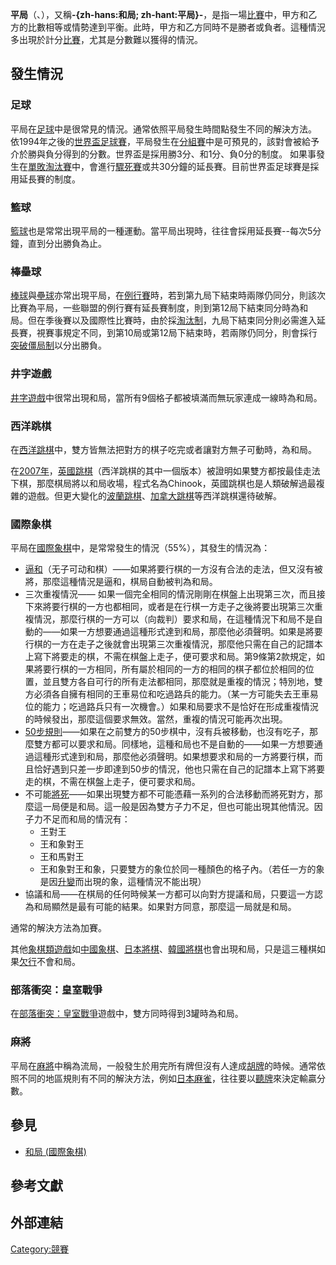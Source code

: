 {{TA|1=zh-cn:平局; zh-hant:和局}}{{tone|time=2011-01-27T16:44:04+00:00}}

'''平局'''（{{lang-en|tie}}、{{lang|en|draw}}），又稱'''-{zh-hans:和局; zh-hant:平局}-'''，是指一場[[比賽|比賽]]中，甲方和乙方的比數相等或情勢達到平衡。此時，甲方和乙方同時不是勝者或負者。這種情況多出現於計分[[比賽|比賽]]，尤其是分數難以獲得的情況。

==發生情況==
===足球===
平局在[[足球|足球]]中是很常見的情況。通常依照平局發生時間點發生不同的解決方法。
依1994年之後的[[世界盃足球賽|世界盃足球賽]]，平局發生在[[世界盃足球賽#分組賽|分組賽]]中是可預見的，該對會被給予介於勝與負分得到的分數。世界盃是採用勝3分、和1分、負0分的制度。
如果事發生在[[單敗淘汰賽|單敗淘汰賽]]中，會進行[[驟死賽|驟死賽]]或共30分鐘的延長賽。目前世界盃足球賽是採用延長賽的制度。
===籃球===
[[籃球|籃球]]也是常常出現平局的一種運動。當平局出現時，往往會採用延長賽--每次5分鐘，直到分出勝負為止。

===棒壘球===
[[棒球|棒球]]與[[壘球|壘球]]亦常出現平局，在[[例行賽|例行賽]]時，若到第九局下結束時兩隊仍同分，則該次比賽為平局，一些聯盟的例行賽有延長賽制度，則到第12局下結束同分時為和局。但在季後賽以及國際性比賽時，由於採[[淘汰制|淘汰制]]，九局下結束同分則必需進入延長賽，視賽事規定不同，到第10局或第12局下結束時，若兩隊仍同分，則會採行[[突破僵局制|突破僵局制]]以分出勝負。

===井字遊戲===

[[井字遊戲|井字遊戲]]中很常出現和局，當所有9個格子都被填滿而無玩家連成一線時為和局。

===西洋跳棋===

在[[西洋跳棋|西洋跳棋]]中，雙方皆無法把對方的棋子吃完或者讓對方無子可動時，為和局。

在[[2007年|2007年]]，[[英國跳棋|英國跳棋]]（西洋跳棋的其中一個版本）被證明如果雙方都按最佳走法下棋，那麼棋局將以和局收場，程式名為Chinook，英國跳棋也是人類破解過最複雜的遊戲。但更大變化的[[波蘭跳棋|波蘭跳棋]]、[[加拿大跳棋|加拿大跳棋]]等西洋跳棋還待破解。

===國際象棋===
{{main|和局 (國際象棋)}}
平局在[[國際象棋|國際象棋]]中，是常常發生的情況（55%），其發生的情況為：
* [[逼和|逼和]]（无子可动和棋）——如果將要行棋的一方沒有合法的走法，但又沒有被將，那麼這種情況是逼和，棋局自動被判為和局。
* 三次重複情況—— 如果一個完全相同的情況剛剛在棋盤上出現第三次，而且接下來將要行棋的一方也都相同，或者是在行棋一方走子之後將要出現第三次重複情況，那麼行棋的一方可以（向裁判）要求和局，在這種情況下和局不是自動的——如果一方想要通過這種形式達到和局，那麼他必須聲明。如果是將要行棋的一方在走子之後就會出現第三次重複情況，那麼他只需在自己的記譜本上寫下將要走的棋，不需在棋盤上走子，便可要求和局。第9條第2款規定，如果將要行棋的一方相同，所有屬於相同的一方的相同的棋子都位於相同的位置，並且雙方各自可行的所有走法都相同，那麼就是重複的情況；特別地，雙方必須各自擁有相同的王車易位和吃過路兵的能力。（某一方可能失去王車易位的能力；吃過路兵只有一次機會。）如果和局要求不是恰好在形成重複情況的時候發出，那麼這個要求無效。當然，重複的情況可能再次出現。
* [[50步規則|50步規則]]——如果在之前雙方的50步棋中，沒有兵被移動，也沒有吃子，那麼雙方都可以要求和局。同樣地，這種和局也不是自動的——如果一方想要通過這種形式達到和局，那麼他必須聲明。如果想要求和局的一方將要行棋，而且恰好遇到只差一步即達到50步的情況，他也只需在自己的記譜本上寫下將要走的棋，不需在棋盤上走子，便可要求和局。
* 不可能[[將死|將死]]——如果出現雙方都不可能憑藉一系列的合法移動而將死對方，那麼這一局便是和局。這一般是因為雙方子力不足，但也可能出現其他情況。因子力不足而和局的情況有：
** 王對王
** 王和象對王
** 王和馬對王
** 王和象對王和象，只要雙方的象位於同一種顏色的格子內。（若任一方的象是因[[升變|升變]]而出現的象，這種情況不能出現）
* 協議和局——在棋局的任何時候某一方都可以向對方提議和局，只要這一方認為和局顯然是最有可能的結果。如果對方同意，那麼這一局就是和局。
通常的解決方法為加賽。

其他[[象棋類遊戲|象棋類遊戲]]如[[中國象棋|中國象棋]]、[[日本將棋|日本將棋]]、[[韓國將棋|韓國將棋]]也會出現和局，只是這三種棋如果[[欠行|欠行]]不會和局。

===部落衝突：皇室戰爭===

在[[部落衝突：皇室戰爭|部落衝突：皇室戰爭]]遊戲中，雙方同時得到3罐時為和局。

=== 麻將 ===
{{main|流局}}
平局在[[麻將|麻將]]中稱為流局，一般發生於用完所有牌但沒有人達成[[胡牌|胡牌]]的時候。通常依照不同的地區規則有不同的解決方法，例如[[日本麻雀|日本麻雀]]，往往要以[[聽牌|聽牌]]來決定輸贏分數。

==參見==
*[[和局_(國際象棋)|和局 (國際象棋)]]

==參考文獻==
<div class="references-small">
<references/>
</div>

==外部連結==


[[Category:競賽|Category:競賽]]